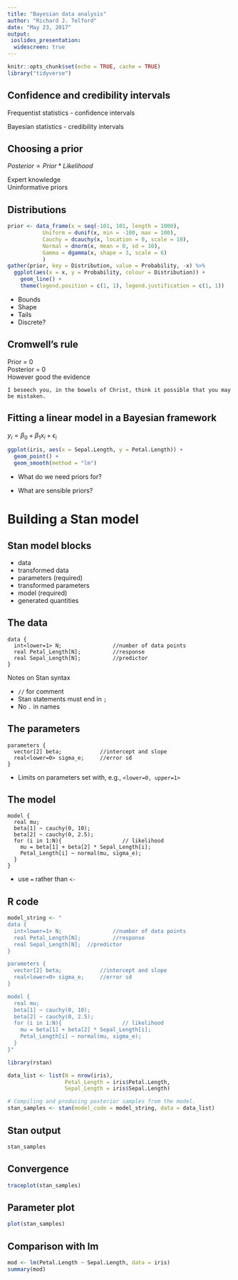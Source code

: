 ```yaml
---
title: "Bayesian data analysis"
author: "Richard J. Telford"
date: "May 23, 2017"
output: 
 ioslides_presentation:
  widescreen: true
---
```


```r
knitr::opts_chunk$set(echo = TRUE, cache = TRUE)
library("tidyverse")
```

## Confidence and credibility intervals

Frequentist statistics - confidence intervals

Bayesian statistics - credibility intervals

## Choosing a prior

$Posterior \propto Prior * Likelihood$

Expert knowledge  
Uninformative priors

## Distributions{.columns-2}

```r
prior <- data_frame(x = seq(-101, 101, length = 1000), 
           Uniform = dunif(x, min = -100, max = 100),
           Cauchy = dcauchy(x, location = 0, scale = 10), 
           Normal = dnorm(x, mean = 0, sd = 10),
           Gamma = dgamma(x, shape = 3, scale = 6)
           )
gather(prior, key = Distribution, value = Probability, -x) %>% 
  ggplot(aes(x = x, y = Probability, colour = Distribution)) +
    geom_line() +
    theme(legend.position = c(1, 1), legend.justification = c(1, 1))

```

- Bounds
- Shape
- Tails
- Discrete?

## Cromwell's rule

Prior = 0  
Posterior = 0  
However good the evidence

`I beseech you, in the bowels of Christ, think it possible that you may be mistaken.`

## Fitting a linear model in a Bayesian framework

$y_i = \beta_0 + \beta_1x_i + \epsilon_i$

```r
ggplot(iris, aes(x = Sepal.Length, y = Petal.Length)) + 
  geom_point() + 
  geom_smooth(method = "lm")
```

- What do we need priors for?

- What are sensible priors?

# Building a Stan model

## Stan model blocks

- data
- transformed data
- parameters               (required)
- transformed parameters
- model                    (required)
- generated quantities

## The data

```
data {
  int<lower=1> N;                //number of data points
  real Petal_Length[N];          //response
  real Sepal_Length[N];          //predictor
}
```
Notes on Stan syntax

- `//` for comment
- Stan statements must end in `;`
- No `.` in names

## The parameters

```
parameters {
  vector[2] beta;            //intercept and slope
  real<lower=0> sigma_e;     //error sd
}
```
- Limits on parameters set with, e.g., `<lower=0, upper=1>`

## The model

```
model {
  real mu;
  beta[1] ~ cauchy(0, 10);
  beta[2] ~ cauchy(0, 2.5);
  for (i in 1:N){                   // likelihood
    mu = beta[1] + beta[2] * Sepal_Length[i];
    Petal_Length[i] ~ normal(mu, sigma_e);
  }
}
```
- use `=` rather than `<-`


## R code

```r
model_string <- "
data {
  int<lower=1> N;                //number of data points
  real Petal_Length[N];          //response
  real Sepal_Length[N];  //predictor
}

parameters {
  vector[2] beta;            //intercept and slope
  real<lower=0> sigma_e;     //error sd
}

model {
  real mu;
  beta[1] ~ cauchy(0, 10);
  beta[2] ~ cauchy(0, 2.5);
  for (i in 1:N){                   // likelihood
    mu = beta[1] + beta[2] * Sepal_Length[i];
    Petal_Length[i] ~ normal(mu, sigma_e);
  }
}"
```
```r

library(rstan)

data_list <- list(N = nrow(iris), 
                  Petal_Length = iris$Petal.Length,
                  Sepal_Length = iris$Sepal.Length)

# Compiling and producing posterior samples from the model.
stan_samples <- stan(model_code = model_string, data = data_list)

```

## Stan output
```r
stan_samples
```

## Convergence
```r
traceplot(stan_samples)
```

## Parameter plot
```r
plot(stan_samples)
```

## Comparison with lm
```r
mod <- lm(Petal.Length ~ Sepal.Length, data = iris)
summary(mod)
```